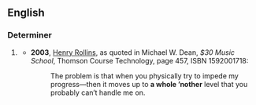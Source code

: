 {{also|a whole nother}}
==English==

===Determiner===
{{en-det|head=[[a]] [[whole]] [['nother|’nother]]}}

# {{lb|en|informal|proscribed}} {{alternative form of|a whole nother|lang=en}}
#* '''2003''', [[w:Henry Rollins|Henry Rollins]], as quoted in Michael W. Dean, ''$30 Music School'', Thomson Course Technology, page 457, ISBN 1592001718:
#*: The problem is that when you physically try to impede my progress—then it moves up to '''a whole ’nother''' level that you probably can’t handle me on.